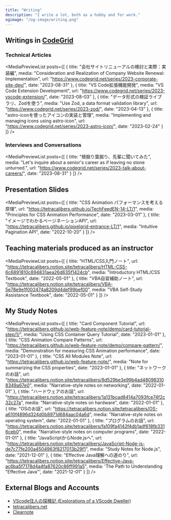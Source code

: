 ```yaml
---
title: "Writing"
description: "I write a lot, both as a hobby and for work."
ogimage: "/og-image/writing.png"
---
```



<Prose grid={false} fill={false}>

## Writings in [CodeGrid](https://www.codegrid.net/)

### Technical Articles

<MediaPreviewList
  posts={[
    {
      title: "会社サイトリニューアルの検討と実際：実装編",
      media: "Consideration and Realization of Company Website Renewal: Implementation",
      url: "https://www.codegrid.net/series/2023-corporate-site-dev/",
      date: "2023-08-31"
    },
    {
      title: "VS Code拡張機能開発",
      media: "VS Code Extension Development",
      url: "https://www.codegrid.net/series/2023-vscode-extension/",
      date: "2023-08-03"
    },
    {
      title: "データ形式の検証ライブラリ、Zodを使う",
      media: "Use Zod, a data format validation library",
      url: "https://www.codegrid.net/series/2023-zod/",
      date: "2023-04-13"
    },
    {
      title: "astro-iconを使ったアイコンの実装と管理",
      media: "Implementing and managing icons using astro-icon",
      url: "https://www.codegrid.net/series/2023-astro-icon/",
      date: "2023-02-24"
    }
  ]}
/>

### Interviews and Conversations

<MediaPreviewList
  posts={[
    {
      title: "根掘り葉掘り、先輩に聞いてみた",
      media: "Let's inquire about a senior's career as if leaving no stone unturned.",
      url: "https://www.codegrid.net/series/2023-talk-about-careers/",
      date: "2023-08-31"
    }
  ]}
/>

## Presentation Slides

<MediaPreviewList
  posts={[
    {
      title: "CSS Animation パフォーマンスを考える原理",
      url: "https://tetracalibers.github.io/TechFeedEN-14-LT/1",
      media: "Principles for CSS Animation Performance",
      date: "2023-03-01"
    },
    {
      title: "イメージでわかるページネーションAPI",
      url: "https://tetracalibers.github.io/pixelgrid-entrance-LT/1",
      media: "Intuitive Pagination API",
      date: "2022-10-20"
    }
  ]}
/>

## Teaching materials produced as an instructor

<MediaPreviewList
  posts={[
    {
      title: "HTML/CSS入門ノート",
      url: "https://tetracalibers.notion.site/tetracalibers/HTML-CSS-6c6891810c894831aea26d635f1424cb",
      media: "Introductory HTML/CSS Textbook",
      date: "2022-05-01"
    },
    {
      title: "VBA自習補助ノート",
      url: "https://tetracalibers.notion.site/tetracalibers/VBA-5e78e9e1f002474a8209d4def99bef00",
      media: "VBA Self-Study Assistance Textbook",
      date: "2022-05-01"
    }
  ]}
/>

## My Study Notes

<MediaPreviewList
  posts={[
    {
      title: "Card Component Tutorial",
      url: "https://tetracalibers.github.io/web-feature-note/demo/card-tutorial-step/1/",
      media: "Using CSS Container Query Tutorial",
      date: "2023-01-01"
    },
    {
      title: "CSS Animation Compare Patterns",
      url: "https://tetracalibers.github.io/web-feature-note/demo/compare-pattern/",
      media: "Demonstration for measuring CSS Animation performance",
      date: "2023-01-01"
    },
    {
      title: "CSS All Modules Note",
      url: "https://tetracalibers.github.io/web-feature-note/",
      media: "Note for summarizing the CSS properties",
      date: "2023-01-01"
    },
    {
      title: "ネットワークのお話",
      url: "https://tetracalibers.notion.site/tetracalibers/8d529be3e99b4ad480983108349a67e0",
      media: "Narrative-style notes on networking",
      date: "2022-01-01"
    },
    {
      title: "ハードウェアのお話",
      url: "https://tetracalibers.notion.site/tetracalibers/1a131bcad8414a7093fce74f2c32c27a",
      media: "Narrative-style notes on hardware",
      date: "2022-01-01"
    },
    {
      title: "OSのお話",
      url: "https://tetracalibers.notion.site/tetracalibers/OS-a610f4896d324d0b8971d684aac04a6d",
      media: "Narrative-style notes on operating system",
      date: "2022-01-01"
    },
    {
      title: "プログラムのお話",
      url: "https://tetracalibers.notion.site/tetracalibers/fa109fa4142f4db1adf618fb3316ceb0",
      media: "Narrative-style notes on computer programs",
      date: "2022-01-01"
    },
    {
      title: "JavaScriptからNode.jsへ",
      url: "https://tetracalibers.notion.site/tetracalibers/JavaScript-Node-js-de7c77fe200a4504963f8217013b29f1",
      media: "Study Notes for Node.js",
      date: "2021-12-01"
    },
    {
      title: "Effective Java理解への道のり",
      url: "https://tetracalibers.notion.site/tetracalibers/Effective-Java-ac6ba5f7178d4a4fa87620c86ff991a5",
      media: 'The Path to Understanding "Effective Java"',
      date: "2021-12-01"
    }
  ]}
/>

## External Blogs and Accounts

- [VScode住人の探検記 (Explorations of a VScode Dweller)](https://tetracalibers.hatenadiary.com/)
- [tetracalibers.net](https://tetracalibers.net/)
- [Clearnote](https://www.clearnotebooks.com/ja/authors/2541851)

</Prose>
